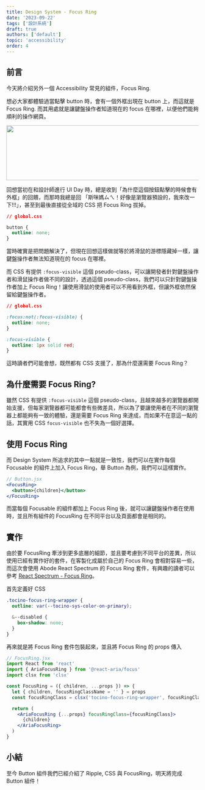 ```yaml
---
title: Design System - Focus Ring
date: '2023-09-22'
tags: ['設計系統']
draft: true
authors: ['default']
topic: 'accessibility'
order: 4
---
```


## 前言

今天將介紹另外一個 Accessibility 常見的組件，Focus Ring.

想必大家都體驗過當點擊 button 時，會有一個外框出現在 button 上，而這就是 Focus Ring. 而其用處就是讓鍵盤操作者知道現在的 focus 在哪裡，以便他們能夠順利的操作網頁。

<Image src="https://imgur.com/xr5RSob.gif" height="144" width="812" />

回想當初在和設計師進行 UI Day 時，總是收到「為什麼這個按鈕點擊的時候會有外框」的回饋，而那時我總是回 「斯咪媽ㄙㄟ！好像是瀏覽器預設的，我來改一下!!!」，甚至到最後直接從全域的 CSS 把 Focus Ring 拔掉。

```css
// global.css

button {
  outline: none;
}
```

當時確實是把問題解決了，但現在回想這樣做就等於將滑鼠的游標隱藏掉一樣，讓鍵盤操作者無法知道現在的 focus 在哪裡。

而 CSS 有提供 `:focus-visible` 這個 pseudo-class，可以讓開發者針對鍵盤操作者和滑鼠操作者做不同的設計，透過這個 pseudo-class，我們可以只針對鍵盤操作者加上 Focus Ring！讓使用滑鼠的使用者可以不用看到外框，但讓外框依然保留給鍵盤操作者。

```css
// global.css

:focus:not(:focus-visible) {
  outline: none;
}

:focus-visible {
  outline: 1px solid red;
}
```

這時讀者們可能會想，既然都有 CSS 支援了，那為什麼還需要 Focus Ring？

## 為什麼需要 Focus Ring?

雖然 CSS 有提供 `:focus-visible` 這個 pseudo-class，且越來越多的瀏覽器都開始支援，但每家瀏覽器都可能都會有些微差具，所以為了要讓使用者在不同的瀏覽器上都能夠有一致的體驗，還是需要 Focus Ring 來達成，而如果不在意這一點的話，其實用 CSS `focus-visible` 也不失為一個好選擇。

## 使用 Focus Ring

而 Design System 所追求的其中一點就是一致性，我們可以在實作每個 Focusable 的組件上加入 Focus Ring，舉 Button 為例，我們可以這樣實作。

```jsx
// Button.jsx
<FocusRing>
  <button>{children}</button>
</FocusRing>
```

而當每個 Focusable 的組件都加上 Focus Ring 後，就可以讓鍵盤操作者在使用時，並且所有組件的 FocusRing 在不同平台以及頁面都會是相同的。

## 實作

由於要 FocusRing 牽涉到更多底層的細節，並且要考慮到不同平台的差異，所以使用已經有實作好的套件，在客製化成屬於自己的 Focus Ring 會相對容易一些，而這次會使用 Abode React Spectrum 的 Focus Ring 套件，有興趣的讀者可以參考 [React Spectrum - Focus Ring](https://react-spectrum.adobe.com/react-aria/useFocusRing.html)。

首先定義好 CSS

```css
.tocino-focus-ring-wrapper {
  outline: var(--tocino-sys-color-on-primary);

  &--disabled {
    box-shadow: none;
  }
}
```

再來就是將 Focus Ring 套件包裝起來，並且將 Focus Ring 的 props 傳入

```jsx
// FocusRing.jsx
import React from 'react'
import { AriaFocusRing } from '@react-aria/focus'
import clsx from 'clsx'

const FocusRing = ({ children, ...props }) => {
  let { children, focusRingClassName = '' } = props
  const focusRingClass = clsx('tocino-focus-ring-wrapper', focusRingClassName)

  return (
    <AriaFocusRing {...props} focusRingClass={focusRingClass}>
      {children}
    </AriaFocusRing>
  )
}
```

## 小結

至今 Button 組件我們已經介紹了 Ripple, CSS 與 FocusRing，明天將完成 Button 組件！

